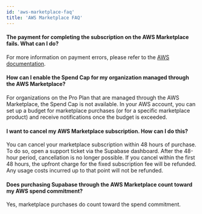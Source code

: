 ```yaml
---
id: 'aws-marketplace-faq'
title: 'AWS Marketplace FAQ'
---
```


#### The payment for completing the subscription on the AWS Marketplace fails. What can I do?
For more information on payment errors, please refer to the [AWS documentation](https://docs.aws.amazon.com/marketplace/latest/buyerguide/buyer-paying-for-products.html#payment-methods).

#### How can I enable the Spend Cap for my organization managed through the AWS Marketplace?
For organizations on the Pro Plan that are managed through the AWS Marketplace, the Spend Cap is not available.
In your AWS account, you can set up a budget for marketplace purchases (or for a specific marketplace product) and receive notifications once the budget is exceeded.

#### I want to cancel my AWS Marketplace subscription. How can I do this?
You can cancel your marketplace subscription within 48 hours of purchase. To do so, open a support ticket via the Supabase dashboard. After the 48-hour period, cancellation is no longer possible. If you cancel within the first 48 hours, the upfront charge for the fixed subscription fee will be refunded. Any usage costs incurred up to that point will not be refunded.

#### Does purchasing Supabase through the AWS Marketplace count toward my AWS spend commitment?
Yes, marketplace purchases do count toward the spend commitment.
